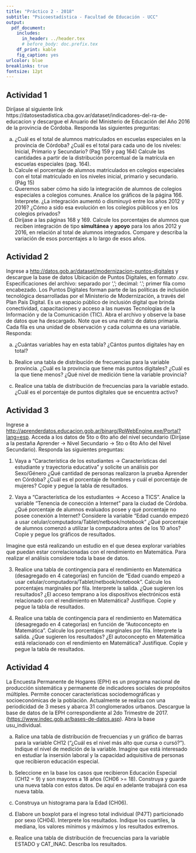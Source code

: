 ```yaml
---
title: "Práctico 2 - 2018"
subtitle: "Psicoestadística - Facultad de Educación - UCC"
output: 
  pdf_document:
    includes:
      in_header: ../header.tex
      # before_body: doc.prefix.tex
    df_print: kable
    fig_caption: yes
urlcolor: blue
breaklinks: true
fontsize: 12pt
---
```


## Actividad 1

Diríjase al siguiente link https://datosestadistica.cba.gov.ar/dataset/indicadores-del-ra-de-educacion y descargue el Anuario del Ministerio de Educación del Año 2016 de la provincia de Córdoba. 
Responda las siguientes preguntas:  

 a) ¿Cuál es el total de alumnos matriculados en escuelas especiales en la provincia de Córdoba? ¿Cuál es el total para cada uno de los niveles: Inicial, Primario y Secundario? (Pag 159 y pag 164) Calcule las cantidades a partir de la distribución porcentual de la matrícula en escuelas especiales (pag. 164). 
 b) Calcule el porcentaje de alumnos matriculados en colegios especiales con el total matriculado en los niveles inicial, primario y secundario. (Pág 15)
 c) Queremos saber cómo ha sido la integración de alumnos de colegios especiales a colegios comunes. Analice los gráficos de la página 166. Interprete. ¿La integración aumentó o disminuyó entre los años 2012 y 2016? ¿Cómo a sido esa evolución en los colegios públicos y en los colegios privados?  
 d) Diríjase a las páginas 168 y 169. Calcule los porcentajes de alumnos que reciben integración de tipo **simultánea** y **apoyo** para los años 2012 y 2016, en relación al total de alumnos integrados. Compare y describa la variación de esos porcentajes a lo largo de esos años.
 
## Actividad 2

Ingrese a <http://datos.gob.ar/dataset/modernizacion-puntos-digitales> y descargue la base de datos Ubicación de Puntos Digitales, en formato .csv. Especificaciones del archivo: separado por ','; decimal: '.'; primer fila como encabezado.
Los Puntos Digitales forman parte de las políticas de inclusión tecnológica desarrolladas por el Ministerio de Modernización, a través del Plan País Digital.
Es un espacio público de inclusión digital que brinda conectividad, capacitaciones y acceso a las nuevas Tecnologías de la Información y de la Comunicación (TIC). Abra el archivo y observe la base de datos que ha descargado. Note que es una matriz de datos primaria. Cada fila es una unidad de observación y cada columna es una variable. Responda:

a) ¿Cuántas variables hay en esta tabla? ¿Cántos puntos digitales hay en total?

b) Realice una tabla de distribución de frecuencias para la variable provincia. ¿Cuál es la provincia que tiene más puntos digitales? ¿Cuál es la que tiene menos? ¿Qué nivel de medición tiene la variable provincia?

c) Realice una tabla de distribución de frecuencias para la variable estado. ¿Cuál es el porcentaje de puntos digitales que se encuentra activo?

## Actividad 3

Ingrese a <http://aprenderdatos.educacion.gob.ar/binarg/RpWebEngine.exe/Portal?lang=esp>. Acceda a los datos de 5to o 6to año del nivel secundario (Diríjase a la pestaña Aprender -> Nivel Secundario -> 5to o 6to Año del Nivel Secundario). Responda las siguientes preguntas:

1. Vaya a "Característica de los estudiantes -> Características del estudiante y trayectoria educativa" y solicite un análisis por Sexo/Género ¿Qué cantidad de personas realizaron la prueba Aprender en Córdoba? ¿Cuál es el porcentaje de hombres y cuál el porcentaje de mujeres? Copie y pegue la tabla de resultados.

2. Vaya a "Característica de los estudiantes -> Acceso a TICS". Analice la variable "Tenencia de conección a Internet" para la ciudad de Córdoba. ¿Qué porcentaje de alumnos evaluados posee y qué porcentaje no posee conexión a Internet? Considere la variable "Edad cuando empezó a usar celular/computadora/Tablet/netbook/notebook" ¿Qué porcentaje de alumnos comenzó a utilizar la computadora antes de los 10 años? Copie y pegue los gráficos de resultados.

Imagine que está realizando un estudio en el que desea explorar variables que puedan estar correlacionadas con el rendimiento en Matemática. Para realizar el análisis considere toda la base de datos.

3. Realice una tabla de contingencia para el rendimiento en Matemática (desagregado en 4 categorías) en función de "Edad cuando empezó a usar celular/computadora/Tablet/netbook/notebook". Calcule los porcentajes marginales por fila. Interprete la salida. ¿Que sugieren los resultados? ¿El acceso temprano a los dispositivos electrónicos está relacionado con el rendimiento en Matemática? Justifique. Copie y pegue la tabla de resultados.

4. Realice una tabla de contingencia para el rendimiento en Matemática (desagregado en 4 categorías) en función de "Autoconcepto en Matemática". Calcule los porcentajes marginales por fila. Interprete la salida. ¿Que sugieren los resultados? ¿El autoconcepto en Matemática está relacionado con el rendimiento en Matemática? Justifique. Copie y pegue la tabla de resultados.

## Actividad 4

La Encuesta Permanente de Hogares (EPH) es un programa nacional de producción sistemática y permanente de indicadores sociales de propósitos múltiples. Permite conocer características sociodemográficas y socioeconómicas de la población. Actualmente se realiza con una periodicidad de 3 meses y abarca 31 conglomerados urbanos.
Descargue la base de datos de la EPH correspondiente al 2do Trimestre de 2017. (<https://www.indec.gob.ar/bases-de-datos.asp>). Abra la base usu_individual.

a) Ralice una tabla de distribución de frecuencias y un gráfico de barras para la variable CH12 ("¿Cuál es el nivel más alto que cursa o cursó?"). Indique el nivel de medición de la variable.
Imagine que está interesado en estudiar la insersión laboral y la capacidad adquisitiva de personas que recibieron educación especial.

b) Seleccione en la base los casos que recibieron Educación Especial (CH12 = 9) y son mayores a 18 años (CH06 >= 18). Construya y guarde una nueva tabla con estos datos. De aquí en adelante trabajará con esa nueva tabla.

c) Construya un histograma para la Edad (CH06).

d) Elabore un boxplot para el ingreso total individual (P47T) particionado por sexo (CH04). Interprete los resultados. Indique los cuartiles, la mediana, los valores mínimos y máximos y los resultados extremos.

e) Realice una tabla de distribución de frecuencias para la variable ESTADO y CAT_INAC. Describa los resultados.
